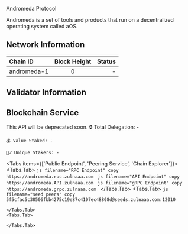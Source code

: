 Andromeda Protocol

Andromeda is a set of tools and products that run on a decentralized operating system called aOS.

## Network Information

|Chain ID  | Block Height | Status |
| :----- | :----: | ----: |
| andromeda-1   |  0   |   - |

## Validator Information

 

## Blockchain Service

<Callout type="warning" emoji="⚠️">
  This API will be deprecated soon.
</Callout>

<Callout type="string" >
    🔒 Total Delegation: -

    💰 Value Staked: -

    🕵️‍♂️ Unique Stakers: -
</Callout>

 
<Tabs items={['Public Endpoint', 'Peering Service', 'Chain Explorer']}>
    <Tabs.Tab>
        ```js filename="RPC Endpoint" copy
        https://andromeda.rpc.zulnaaa.com
        ```
         ```js filename="API Endpoint" copy
        https://andromeda.API.zulnaaa.com
        ```
        ```js filename="gRPC Endpoint" copy
        https://andromeda.grpc.zulnaaa.com
        ```
    </Tabs.Tab>
    <Tabs.Tab>
        ```js filename="seed peers" copy
        5f5cfac5c38506fbb4275c19e87c4107ec48808d@seeds.zulnaaa.com:12010
        ```

    </Tabs.Tab>
    <Tabs.Tab>
   
    </Tabs.Tab>
</Tabs>


